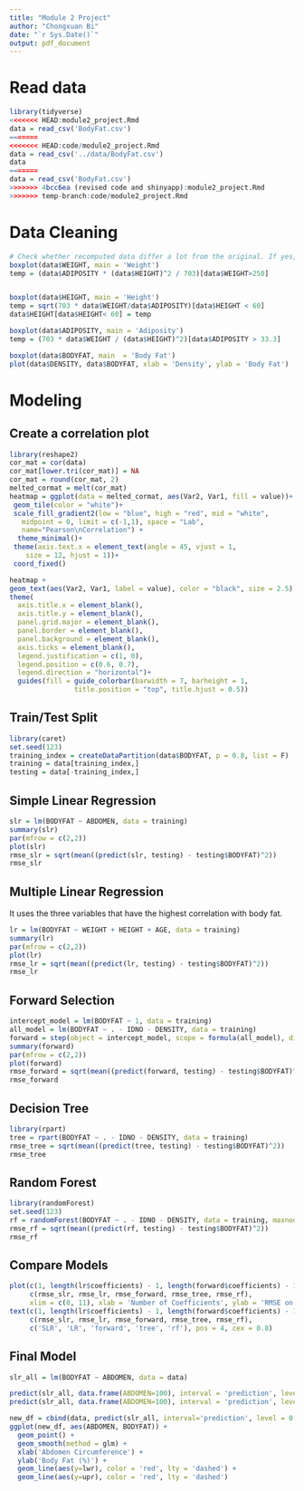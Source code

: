 ```yaml
---
title: "Module 2 Project"
author: "Chongxuan Bi"
date: "`r Sys.Date()`"
output: pdf_document
---
```


# Read data
```r
library(tidyverse)
<<<<<<< HEAD:module2_project.Rmd
data = read_csv('BodyFat.csv')
=======
<<<<<<< HEAD:code/module2_project.Rmd
data = read_csv('../data/BodyFat.csv')
data
=======
data = read_csv('BodyFat.csv')
>>>>>>> 4bcc6ea (revised code and shinyapp):module2_project.Rmd
>>>>>>> temp-branch:code/module2_project.Rmd
```

# Data Cleaning
```r
# Check whether recomputed data differ a lot from the original. If yes, replace.
boxplot(data$WEIGHT, main = 'Weight')
temp = (data$ADIPOSITY * (data$HEIGHT)^2 / 703)[data$WEIGHT>250]


boxplot(data$HEIGHT, main = 'Height')
temp = sqrt(703 * data$WEIGHT/data$ADIPOSITY)[data$HEIGHT < 60]
data$HEIGHT[data$HEIGHT< 60] = temp

boxplot(data$ADIPOSITY, main = 'Adiposity')
temp = (703 * data$WEIGHT / (data$HEIGHT)^2)[data$ADIPOSITY > 33.3]

boxplot(data$BODYFAT, main  = 'Body Fat')
plot(data$DENSITY, data$BODYFAT, xlab = 'Density', ylab = 'Body Fat')

```
# Modeling
## Create a correlation plot
```r
library(reshape2)
cor_mat = cor(data)
cor_mat[lower.tri(cor_mat)] = NA
cor_mat = round(cor_mat, 2)
melted_cormat = melt(cor_mat)
heatmap = ggplot(data = melted_cormat, aes(Var2, Var1, fill = value))+
 geom_tile(color = "white")+
 scale_fill_gradient2(low = "blue", high = "red", mid = "white", 
   midpoint = 0, limit = c(-1,1), space = "Lab", 
   name="Pearson\nCorrelation") +
  theme_minimal()+ 
 theme(axis.text.x = element_text(angle = 45, vjust = 1, 
    size = 12, hjust = 1))+
 coord_fixed()

heatmap +
geom_text(aes(Var2, Var1, label = value), color = "black", size = 2.5) +
theme(
  axis.title.x = element_blank(),
  axis.title.y = element_blank(),
  panel.grid.major = element_blank(),
  panel.border = element_blank(),
  panel.background = element_blank(),
  axis.ticks = element_blank(),
  legend.justification = c(1, 0),
  legend.position = c(0.6, 0.7),
  legend.direction = "horizontal")+
  guides(fill = guide_colorbar(barwidth = 7, barheight = 1,
                title.position = "top", title.hjust = 0.5))


```
## Train/Test Split
```r
library(caret)
set.seed(123)
training_index = createDataPartition(data$BODYFAT, p = 0.8, list = F)
training = data[training_index,]
testing = data[-training_index,]
```

## Simple Linear Regression
```r
slr = lm(BODYFAT ~ ABDOMEN, data = training)
summary(slr)
par(mfrow = c(2,2))
plot(slr)
rmse_slr = sqrt(mean((predict(slr, testing) - testing$BODYFAT)^2))
rmse_slr
```

## Multiple Linear Regression

It uses the three variables that have the highest correlation with body fat.
```r
lr = lm(BODYFAT ~ WEIGHT + HEIGHT + AGE, data = training)
summary(lr)
par(mfrow = c(2,2))
plot(lr)
rmse_lr = sqrt(mean((predict(lr, testing) - testing$BODYFAT)^2))
rmse_lr
```
## Forward Selection
```r
intercept_model = lm(BODYFAT ~ 1, data = training)
all_model = lm(BODYFAT ~ . - IDNO - DENSITY, data = training)
forward = step(object = intercept_model, scope = formula(all_model), direction = 'forward', k = log(nrow(training)))
summary(forward)
par(mfrow = c(2,2))
plot(forward)
rmse_forward = sqrt(mean((predict(forward, testing) - testing$BODYFAT)^2))
rmse_forward
```
## Decision Tree
```r
library(rpart)
tree = rpart(BODYFAT ~ . - IDNO - DENSITY, data = training)
rmse_tree = sqrt(mean((predict(tree, testing) - testing$BODYFAT)^2))
rmse_tree
```

## Random Forest
```r
library(randomForest)
set.seed(123)
rf = randomForest(BODYFAT ~ . - IDNO - DENSITY, data = training, maxnodes = 8, )
rmse_rf = sqrt(mean((predict(rf, testing) - testing$BODYFAT)^2))
rmse_rf
```

## Compare Models
```r
plot(c(1, length(lr$coefficients) - 1, length(forward$coefficients) - 1, 10, 8),
     c(rmse_slr, rmse_lr, rmse_forward, rmse_tree, rmse_rf), 
     xlim = c(0, 11), xlab = 'Number of Coefficients', ylab = 'RMSE on Testing')
text(c(1, length(lr$coefficients) - 1, length(forward$coefficients) - 1, 10, 8),
     c(rmse_slr, rmse_lr, rmse_forward, rmse_tree, rmse_rf),
     c('SLR', 'LR', 'forward', 'tree', 'rf'), pos = 4, cex = 0.8)

```

## Final Model
```r
slr_all = lm(BODYFAT ~ ABDOMEN, data = data)

predict(slr_all, data.frame(ABDOMEN=100), interval = 'prediction', level = 0.95)
predict(slr_all, data.frame(ABDOMEN=100), interval = 'prediction', level = 0.50)

new_df = cbind(data, predict(slr_all, interval='prediction', level = 0.95))
ggplot(new_df, aes(ABDOMEN, BODYFAT)) +
  geom_point() +
  geom_smooth(method = glm) +
  xlab('Abdomen Circumference') +
  ylab('Body Fat (%)') +
  geom_line(aes(y=lwr), color = 'red', lty = 'dashed') +
  geom_line(aes(y=upr), color = 'red', lty = 'dashed')
```